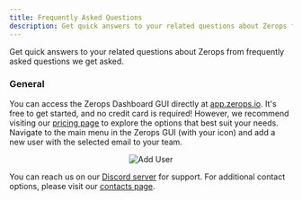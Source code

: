 ```yaml
---
title: Frequently Asked Questions
description: Get quick answers to your related questions about Zerops from frequently asked questions by people.
---
```



Get quick answers to your related questions about Zerops from frequently asked questions we get asked.

### General

<FAQ>
  <FAQItem question="Where can I find the Zerops Dashboard GUI?">
    You can access the Zerops Dashboard GUI directly at <a href="https://app.zerops.io">app.zerops.io</a>.
  </FAQItem>
  <FAQItem question="How much does it cost to get started?">
    It's free to get started, and no credit card is required! However, we
    recommend visiting our <a href="https://zerops.io/#pricing">pricing page</a> to explore the options that best suit your needs.
  </FAQItem>
  <FAQItem question="How do I change my email?">
    Navigate to the main menu in the Zerops GUI (with your icon) and add a new user with the selected email to your team.
    <p align="center">
        <Image
        lightImage="/img/gui/add-user.webp"
        darkImage="/img/gui/add-user.webp"
        alt="Add User"
        />
    </p>
  </FAQItem>
  <FAQItem question="I have more questions. Where can I reach out to get help?">
    You can reach us on our <a href="https://docs.zerops.io/discord" target="_blank">Discord server</a> for support. For additional contact options, please visit our <a href="http://localhost:3001/help/contacts">contacts page</a>.
  </FAQItem>
</FAQ>
